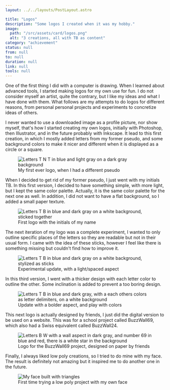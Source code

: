 ```yaml
---
layout: ../../layouts/PostLayout.astro

title: "Logos"
description: "Some logos I created when it was my hobby."
image:
  path: "/src/assets/card/logos.png"
  alt: "3 creations, all with TB as content"
category: "achievement"
status: null
from: null
to: null
duration: null
link: null
tools: null
---
```



One of the first thing I did with a computer is drawing. When I learned about advanced tools, I started making logos for my own use for fun. I do not consider myself an artist, quite the contrary, but I like my ideas and what I have done with them. What follows are my attempts to do logos for different reasons, from personal personal projects and experiments to concretize ideas of others.

I never wanted to use a downloaded image as a profile picture, nor show myself, that's how I started creating my own logos, initially with Photoshop, then Illustrator, and in the future probably with Inkscape. It lead to this first creation, in which I mostly added letters from my former pseudo, and some background colors to make it nicer and different when it is displayed as a circle or a square.


<figure>
  <Image
    src={logo_tnt}
    alt="Letters T N T in blue and light gray on a dark gray background"
  />
  <figcaption>My first ever logo, when I had a different pseudo</figcaption>
</figure>

When I decided to get rid of my former pseudo, I just went with my initials TB. In this first version, I decided to have something simple, with more light, but I kept the same color palette. Actually, it is the same color palette for the next one as well. In addition, I did not want to have a flat background, so I added a small paper texture.


<figure>
  <Image
    src={logo_tb1}
    alt="Letters T B in blue and dark gray on a white background, sticked together"
  />
  <figcaption>First logo with the initials of my name</figcaption>
</figure>

The next iteration of my logo was a complete experiment, I wanted to only outline specific places of the letters so they are readable but not in their usual form. I came with the idea of these sticks, however I feel like there is something missing but couldn't find how to improve it.


<figure>
  <Image
    src={logo_tb2}
    alt="Letters T B in blue and dark gray on a white background, stylized as sticks"
  />
  <figcaption>Experimental update, with a light/spaced aspect</figcaption>
</figure>

In this third version, I went with a thicker design with each letter color to outline the other. Some inclination is added to prevent a too boring design.


<figure>
  <Image
    src={logo_tb3}
    alt="Letters T B in blue and dark gray, with a each others colors as letter delimiters, on a white background"
  />
  <figcaption>Update with a bolder aspect, and play with colors</figcaption>
</figure>

This next logo is actually designed by friends, I just did the digital version to be used on a website. This was for a school project called BuzzWall69, which also had a Swiss equivalent called BuzzWall24.


<figure>
  <Image
    src={logo_bw69}
    alt="Letters B W with a wall aspect in dark gray, and number 69 in blue and red, there is a white star in the background"
  />
  <figcaption>
    Logo for the BuzzWall69 project, designed on paper by friends
  </figcaption>
</figure>

Finally, I always liked low poly creations, so I tried to do mine with my face. The result is definitely not amazing but it inspired me to do another one in the future.


<figure>
  <Image src={low_poly} alt="My face built with triangles" />
  <figcaption>First time trying a low poly project with my own face</figcaption>
</figure>
